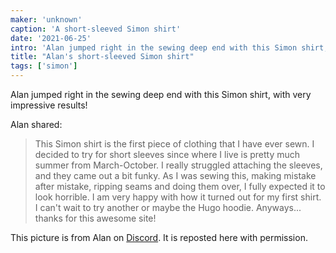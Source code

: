 ```yaml
---
maker: 'unknown'
caption: 'A short-sleeved Simon shirt'
date: '2021-06-25'
intro: 'Alan jumped right in the sewing deep end with this Simon shirt, with very impressive results!'
title: "Alan's short-sleeved Simon shirt"
tags: ['simon']
---
```


<!-- truncate -->

Alan jumped right in the sewing deep end with this Simon shirt, with very impressive results!

Alan shared:

> This Simon shirt is the first piece of clothing that I have ever sewn. I decided to try for short sleeves since where I live is pretty much summer from March-October. I really struggled attaching the sleeves, and they came out a bit funky. As I was sewing this, making mistake after mistake, ripping seams and doing them over, I fully expected it to look horrible. I am very happy with how it turned out for my first shirt. I can't wait to try another or maybe the Hugo hoodie. Anyways... thanks for this awesome site!

<Note>

This picture is from Alan on [Discord](https://discord.freesewing.org/). It is reposted here with permission.

</Note>
